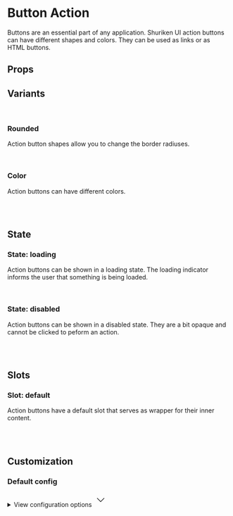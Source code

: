 
<Meta of={ButtonActionStories} />

# Button Action

Buttons are an essential part of any application. Shuriken UI action buttons can have different shapes and colors. They can be used as links or as HTML buttons.

<Primary />

## Props

<Controls />

## Variants

<br />

### Rounded

Action button shapes allow you to change the border radiuses.

<div className="flex gap-2 bg-slate-100 dark:bg-slate-900 p-6 rounded-sm">
  <Story of={ButtonActionStories.Straight} />
  <Story of={ButtonActionStories.Rounded} />
  <Story of={ButtonActionStories.Smooth} />
  <Story of={ButtonActionStories.Curved} />
  <Story of={ButtonActionStories.Full} />
</div>

<br />

### Color

Action buttons can have different colors.

<div className="flex gap-2 bg-slate-100 dark:bg-slate-900 p-6 rounded-sm">
  <Story of={ButtonActionStories.ColorDefault} />
  <Story of={ButtonActionStories.ColorMuted} />
  <Story of={ButtonActionStories.ColorPrimary} />
  <Story of={ButtonActionStories.ColorInfo} />
  <Story of={ButtonActionStories.ColorSuccess} />
  <Story of={ButtonActionStories.ColorWarning} />
  <Story of={ButtonActionStories.ColorDanger} />
</div>

<br />
<br />

## State

### State: loading

Action buttons can be shown in a loading state. The loading indicator informs the user that something is being loaded.

<div className="flex gap-2 bg-slate-100 dark:bg-slate-900 p-6 rounded-sm">
  <Story of={ButtonActionStories.StraightLoading} />
  <Story of={ButtonActionStories.RoundedLoading} />
  <Story of={ButtonActionStories.SmoothLoading} />
  <Story of={ButtonActionStories.CurvedLoading} />
  <Story of={ButtonActionStories.FullLoading} />
</div>

<br />

### State: disabled

Action buttons can be shown in a disabled state. They are a bit opaque and cannot be clicked to peform an action.

<div className="flex gap-2 bg-slate-100 dark:bg-slate-900 p-6 rounded-sm">
  <Story of={ButtonActionStories.StraightDisabled} />
  <Story of={ButtonActionStories.RoundedDisabled} />
  <Story of={ButtonActionStories.SmoothDisabled} />
  <Story of={ButtonActionStories.CurvedDisabled} />
  <Story of={ButtonActionStories.FullDisabled} />
</div>

<br />
<br />

## Slots

### Slot: default

Action buttons have a default slot that serves as wrapper for their inner content.

<div className="flex gap-2 bg-slate-100 dark:bg-slate-900 p-6 rounded-sm">
  <Story of={ButtonActionStories.Slot} />
</div>

<br />
<br />

## Customization

### Default config

<div className="relative">
  <details className="relative bg-slate-50 border border-slate-200 rounded-lg p-4 [&>summary>svg]:open:-rotate-180">
    <summary className="list-none cursor-pointer">
      <span className="font-sans text-slate-500">View configuration options</span>
      <svg
        className="w-5 h-5 text-slate-500 absolute top-5 end-4 transition-transform duration-300"
        xmlns="http://www.w3.org/2000/svg"
        width="32"
        height="32"
        viewBox="0 0 24 24"
      >
        <path
          fill="none"
          stroke="currentColor"
          strokeLinecap="round"
          strokeLinejoin="round"
          strokeWidth="2"
          d="m6 9l6 6l6-6"
        />
      </svg>
    </summary>

    <div className="!mt-4">
      <pre >
        {JSON.stringify(defaultConfig, null, 2)}
      </pre>
    </div>

  </details>
</div>
